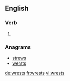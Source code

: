 ==English==

===Verb===
{{head|en|verb form}}

# {{en-third-person singular of|wrest}}

===Anagrams===
* [[strews#English|strews]]
* [[wersts#English|wersts]]

[[de:wrests]]
[[fr:wrests]]
[[vi:wrests]]